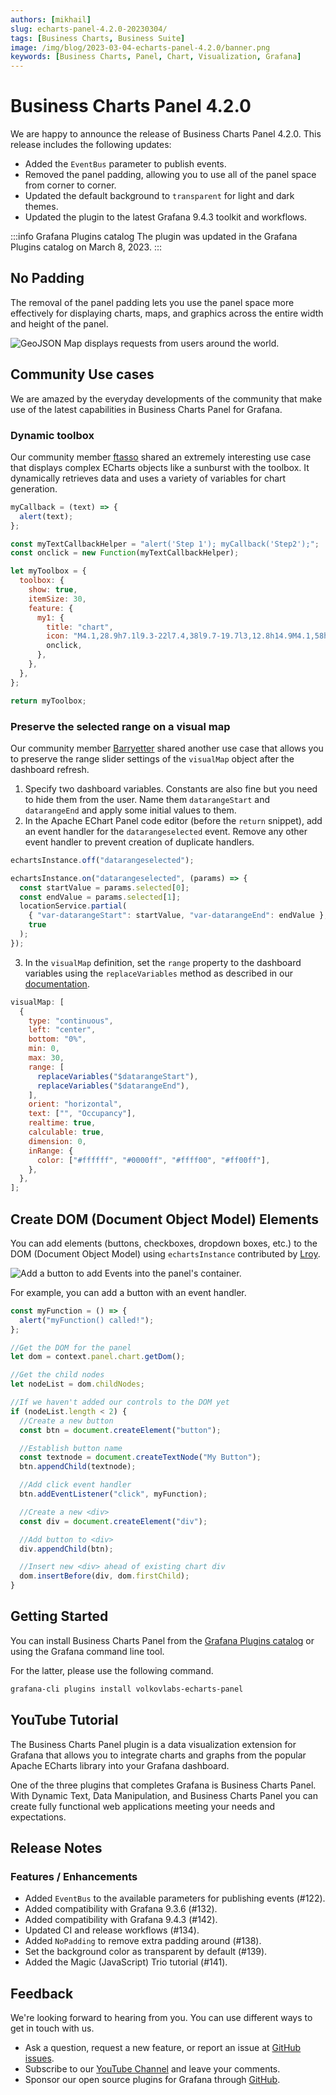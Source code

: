 ```yaml
---
authors: [mikhail]
slug: echarts-panel-4.2.0-20230304/
tags: [Business Charts, Business Suite]
image: /img/blog/2023-03-04-echarts-panel-4.2.0/banner.png
keywords: [Business Charts, Panel, Chart, Visualization, Grafana]
---
```



# Business Charts Panel 4.2.0

We are happy to announce the release of Business Charts Panel 4.2.0. This release includes the following updates:

- Added the `EventBus` parameter to publish events.
- Removed the panel padding, allowing you to use all of the panel space from corner to corner.
- Updated the default background to `transparent` for light and dark themes.
- Updated the plugin to the latest Grafana 9.4.3 toolkit and workflows.

:::info Grafana Plugins catalog
The plugin was updated in the Grafana Plugins catalog on March 8, 2023.
:::

## No Padding

The removal of the panel padding lets you use the panel space more effectively for displaying charts, maps, and graphics across the entire width and height of the panel.

<Image
  title="GeoJSON Map displays requests from users around the world."
  src="/img/blog/2023-03-04-echarts-panel-4.2.0/map.png"
/>

## Community Use cases

We are amazed by the everyday developments of the community that make use of the latest capabilities in Business Charts Panel for Grafana.

### Dynamic toolbox

Our community member [ftasso](https://github.com/ftasso) shared an extremely interesting use case that displays complex ECharts objects like a sunburst with the toolbox. It dynamically retrieves data and uses a variety of variables for chart generation.

```js
myCallback = (text) => {
  alert(text);
};

const myTextCallbackHelper = "alert('Step 1'); myCallback('Step2');";
const onclick = new Function(myTextCallbackHelper);

let myToolbox = {
  toolbox: {
    show: true,
    itemSize: 30,
    feature: {
      my1: {
        title: "chart",
        icon: "M4.1,28.9h7.1l9.3-22l7.4,38l9.7-19.7l3,12.8h14.9M4.1,58h51.4",
        onclick,
      },
    },
  },
};

return myToolbox;
```

### Preserve the selected range on a visual map

Our community member [Barryetter](https://github.com/Barryetter) shared another use case that allows you to preserve the range slider settings of the `visualMap` object after the dashboard refresh.

1. Specify two dashboard variables. Constants are also fine but you need to hide them from the user. Name them `datarangeStart` and `datarangeEnd` and apply some initial values to them.
2. In the Apache EChart Panel code editor (before the `return` snippet), add an event handler for the `datarangeselected` event. Remove any other event handler to prevent creation of duplicate handlers.

```js
echartsInstance.off("datarangeselected");

echartsInstance.on("datarangeselected", (params) => {
  const startValue = params.selected[0];
  const endValue = params.selected[1];
  locationService.partial(
    { "var-datarangeStart": startValue, "var-datarangeEnd": endValue },
    true
  );
});
```

3. In the `visualMap` definition, set the `range` property to the dashboard variables using the `replaceVariables` method as described in our [documentation](/plugins/volkovlabs-echarts-panel/variables).

```js
visualMap: [
  {
    type: "continuous",
    left: "center",
    bottom: "0%",
    min: 0,
    max: 30,
    range: [
      replaceVariables("$datarangeStart"),
      replaceVariables("$datarangeEnd"),
    ],
    orient: "horizontal",
    text: ["", "Occupancy"],
    realtime: true,
    calculable: true,
    dimension: 0,
    inRange: {
      color: ["#ffffff", "#0000ff", "#ffff00", "#ff00ff"],
    },
  },
];
```

## Create DOM (Document Object Model) Elements

You can add elements (buttons, checkboxes, dropdown boxes, etc.) to the DOM (Document Object Model) using `echartsInstance` contributed by [Lroy](https://github.com/Lroy).

<Image
  title="Add a button to add Events into the panel's container."
  src="/img/blog/2023-03-04-echarts-panel-4.2.0/dom.png"
/>

For example, you can add a button with an event handler.

```js
const myFunction = () => {
  alert("myFunction() called!");
};

//Get the DOM for the panel
let dom = context.panel.chart.getDom();

//Get the child nodes
let nodeList = dom.childNodes;

//If we haven't added our controls to the DOM yet
if (nodeList.length < 2) {
  //Create a new button
  const btn = document.createElement("button");

  //Establish button name
  const textnode = document.createTextNode("My Button");
  btn.appendChild(textnode);

  //Add click event handler
  btn.addEventListener("click", myFunction);

  //Create a new <div>
  const div = document.createElement("div");

  //Add button to <div>
  div.appendChild(btn);

  //Insert new <div> ahead of existing chart div
  dom.insertBefore(div, dom.firstChild);
}
```

## Getting Started

You can install Business Charts Panel from the [Grafana Plugins catalog](https://grafana.com/grafana/plugins/volkovlabs-echarts-panel/) or using the Grafana command line tool.

For the latter, please use the following command.

```bash
grafana-cli plugins install volkovlabs-echarts-panel
```

## YouTube Tutorial

The Business Charts Panel plugin is a data visualization extension for Grafana that allows you to integrate charts and graphs from the popular Apache ECharts library into your Grafana dashboard.

<Youtube id="DxqCrBEmrQw" title="How to create modern dashboards in Grafana." />

One of the three plugins that completes Grafana is Business Charts Panel. With Dynamic Text, Data Manipulation, and Business Charts Panel you can create fully functional web applications meeting your needs and expectations.

<Youtube
  id="wPr4gZYzUVA"
  title="Dynamic Text, Data Manipulation, and Business Charts Panel plugins."
/>

## Release Notes

### Features / Enhancements

- Added `EventBus` to the available parameters for publishing events (#122).
- Added compatibility with Grafana 9.3.6 (#132).
- Added compatibility with Grafana 9.4.3 (#142).
- Updated CI and release workflows (#134).
- Added `NoPadding` to remove extra padding around (#138).
- Set the background color as transparent by default (#139).
- Added the Magic (JavaScript) Trio tutorial (#141).

## Feedback

We're looking forward to hearing from you. You can use different ways to get in touch with us.

- Ask a question, request a new feature, or report an issue at [GitHub issues](https://github.com/volkovlabs/business-charts/issues).
- Subscribe to our [YouTube Channel](https://www.youtube.com/@volkovlabs) and leave your comments.
- Sponsor our open source plugins for Grafana through [GitHub](https://github.com/sponsors/VolkovLabs).
